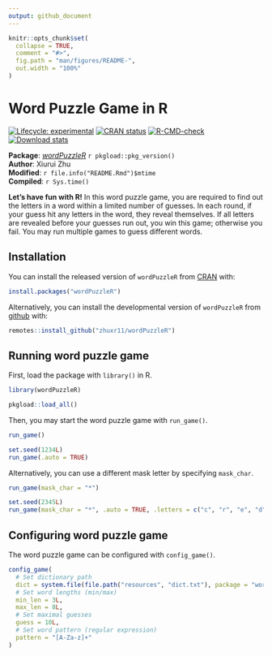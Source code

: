 ```yaml
---
output: github_document
---
```


<!-- README.md is generated from README.Rmd. Please edit that file -->

```r
knitr::opts_chunk$set(
  collapse = TRUE,
  comment = "#>",
  fig.path = "man/figures/README-",
  out.width = "100%"
)
```

# Word Puzzle Game in R

<!-- badges: start -->
[![Lifecycle: experimental](https://img.shields.io/badge/lifecycle-experimental-orange.svg)](https://lifecycle.r-lib.org/articles/stages.html#experimental)
[![CRAN status](https://www.r-pkg.org/badges/version/wordPuzzleR)](https://CRAN.R-project.org/package=wordPuzzleR)
[![R-CMD-check](https://github.com/zhuxr11/wordPuzzleR/workflows/R-CMD-check/badge.svg)](https://github.com/zhuxr11/wordPuzzleR/actions)
[![Download stats](https://cranlogs.r-pkg.org/badges/grand-total/wordPuzzleR)](https://CRAN.R-project.org/package=wordPuzzleR)
<!-- badges: end -->

**Package**: [*wordPuzzleR*](https://github.com/zhuxr11/wordPuzzleR) `r pkgload::pkg_version()`<br />
**Author**: Xiurui Zhu<br />
**Modified**: `r file.info("README.Rmd")$mtime`<br />
**Compiled**: `r Sys.time()`

**Let's have fun with R!** In this word puzzle game, you are required to find out the letters in a word within a limited number of guesses. In each round, if your guess hit any letters in the word, they reveal themselves. If all letters are revealed before your guesses run out, you win this game; otherwise you fail. You may run multiple games to guess different words.

## Installation

You can install the released version of `wordPuzzleR` from [CRAN](https://cran.r-project.org/) with:

``` r
install.packages("wordPuzzleR")
```

Alternatively, you can install the developmental version of `wordPuzzleR` from [github](https://github.com/) with:

``` r
remotes::install_github("zhuxr11/wordPuzzleR")
```

## Running word puzzle game

First, load the package with `library()` in R.

```r
library(wordPuzzleR)
```

```r
pkgload::load_all()
```

Then, you may start the word puzzle game with `run_game()`.

```r
run_game()
```

```r
set.seed(1234L)
run_game(.auto = TRUE)
```

Alternatively, you can use a different mask letter by specifying `mask_char`.

```r
run_game(mask_char = "*")
```

```r
set.seed(2345L)
run_game(mask_char = "*", .auto = TRUE, .letters = c("c", "r", "e", "d", "i", "t"))
```

## Configuring word puzzle game

The word puzzle game can be configured with `config_game()`.

```r
config_game(
  # Set dictionary path
  dict = system.file(file.path("resources", "dict.txt"), package = "wordPuzzleR"),
  # Set word lengths (min/max)
  min_len = 3L,
  max_len = 8L,
  # Set maximal guesses
  guess = 10L,
  # Set word pattern (regular expression)
  pattern = "[A-Za-z]+"
)
```

